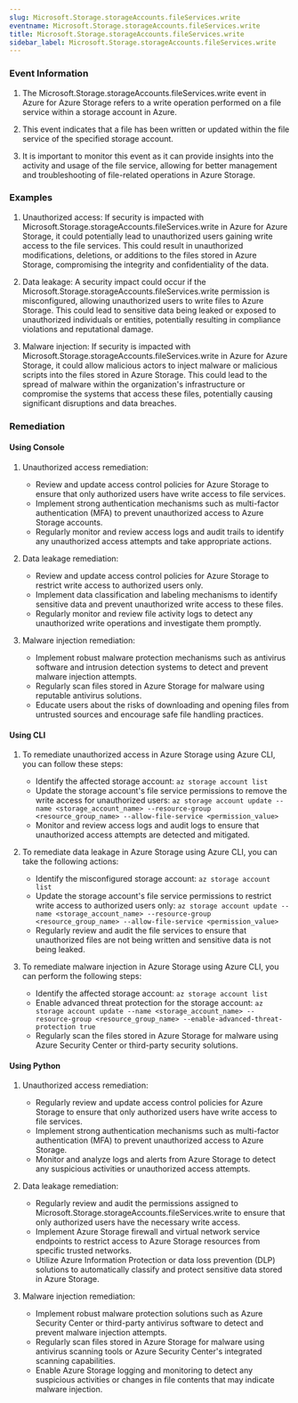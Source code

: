 ```yaml
--- 
slug: Microsoft.Storage.storageAccounts.fileServices.write
eventname: Microsoft.Storage.storageAccounts.fileServices.write
title: Microsoft.Storage.storageAccounts.fileServices.write
sidebar_label: Microsoft.Storage.storageAccounts.fileServices.write
---
```

                       
### Event Information

1. The Microsoft.Storage.storageAccounts.fileServices.write event in Azure for Azure Storage refers to a write operation performed on a file service within a storage account in Azure.

2. This event indicates that a file has been written or updated within the file service of the specified storage account.

3. It is important to monitor this event as it can provide insights into the activity and usage of the file service, allowing for better management and troubleshooting of file-related operations in Azure Storage.


### Examples

1. Unauthorized access: If security is impacted with Microsoft.Storage.storageAccounts.fileServices.write in Azure for Azure Storage, it could potentially lead to unauthorized users gaining write access to the file services. This could result in unauthorized modifications, deletions, or additions to the files stored in Azure Storage, compromising the integrity and confidentiality of the data.

2. Data leakage: A security impact could occur if the Microsoft.Storage.storageAccounts.fileServices.write permission is misconfigured, allowing unauthorized users to write files to Azure Storage. This could lead to sensitive data being leaked or exposed to unauthorized individuals or entities, potentially resulting in compliance violations and reputational damage.

3. Malware injection: If security is impacted with Microsoft.Storage.storageAccounts.fileServices.write in Azure for Azure Storage, it could allow malicious actors to inject malware or malicious scripts into the files stored in Azure Storage. This could lead to the spread of malware within the organization's infrastructure or compromise the systems that access these files, potentially causing significant disruptions and data breaches.

### Remediation

#### Using Console

1. Unauthorized access remediation:
   - Review and update access control policies for Azure Storage to ensure that only authorized users have write access to file services.
   - Implement strong authentication mechanisms such as multi-factor authentication (MFA) to prevent unauthorized access to Azure Storage accounts.
   - Regularly monitor and review access logs and audit trails to identify any unauthorized access attempts and take appropriate actions.

2. Data leakage remediation:
   - Review and update access control policies for Azure Storage to restrict write access to authorized users only.
   - Implement data classification and labeling mechanisms to identify sensitive data and prevent unauthorized write access to these files.
   - Regularly monitor and review file activity logs to detect any unauthorized write operations and investigate them promptly.

3. Malware injection remediation:
   - Implement robust malware protection mechanisms such as antivirus software and intrusion detection systems to detect and prevent malware injection attempts.
   - Regularly scan files stored in Azure Storage for malware using reputable antivirus solutions.
   - Educate users about the risks of downloading and opening files from untrusted sources and encourage safe file handling practices.

#### Using CLI

1. To remediate unauthorized access in Azure Storage using Azure CLI, you can follow these steps:
   - Identify the affected storage account: `az storage account list`
   - Update the storage account's file service permissions to remove the write access for unauthorized users: `az storage account update --name <storage_account_name> --resource-group <resource_group_name> --allow-file-service <permission_value>`
   - Monitor and review access logs and audit logs to ensure that unauthorized access attempts are detected and mitigated.

2. To remediate data leakage in Azure Storage using Azure CLI, you can take the following actions:
   - Identify the misconfigured storage account: `az storage account list`
   - Update the storage account's file service permissions to restrict write access to authorized users only: `az storage account update --name <storage_account_name> --resource-group <resource_group_name> --allow-file-service <permission_value>`
   - Regularly review and audit the file services to ensure that unauthorized files are not being written and sensitive data is not being leaked.

3. To remediate malware injection in Azure Storage using Azure CLI, you can perform the following steps:
   - Identify the affected storage account: `az storage account list`
   - Enable advanced threat protection for the storage account: `az storage account update --name <storage_account_name> --resource-group <resource_group_name> --enable-advanced-threat-protection true`
   - Regularly scan the files stored in Azure Storage for malware using Azure Security Center or third-party security solutions.

#### Using Python

1. Unauthorized access remediation:
   - Regularly review and update access control policies for Azure Storage to ensure that only authorized users have write access to file services.
   - Implement strong authentication mechanisms such as multi-factor authentication (MFA) to prevent unauthorized access to Azure Storage.
   - Monitor and analyze logs and alerts from Azure Storage to detect any suspicious activities or unauthorized access attempts.

2. Data leakage remediation:
   - Regularly review and audit the permissions assigned to Microsoft.Storage.storageAccounts.fileServices.write to ensure that only authorized users have the necessary write access.
   - Implement Azure Storage firewall and virtual network service endpoints to restrict access to Azure Storage resources from specific trusted networks.
   - Utilize Azure Information Protection or data loss prevention (DLP) solutions to automatically classify and protect sensitive data stored in Azure Storage.

3. Malware injection remediation:
   - Implement robust malware protection solutions such as Azure Security Center or third-party antivirus software to detect and prevent malware injection attempts.
   - Regularly scan files stored in Azure Storage for malware using antivirus scanning tools or Azure Security Center's integrated scanning capabilities.
   - Enable Azure Storage logging and monitoring to detect any suspicious activities or changes in file contents that may indicate malware injection.


 